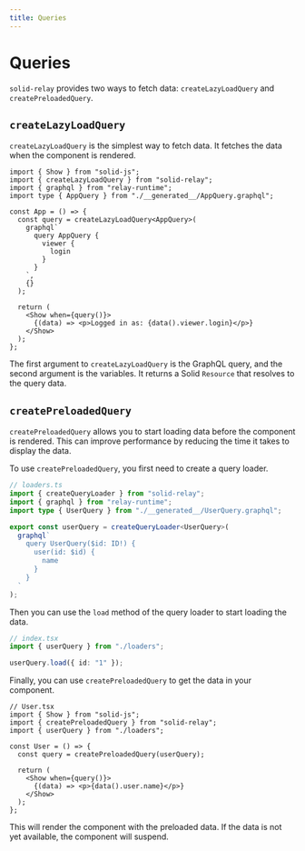 ```yaml
---
title: Queries
---
```


# Queries

`solid-relay` provides two ways to fetch data: `createLazyLoadQuery` and `createPreloadedQuery`.

## `createLazyLoadQuery`

`createLazyLoadQuery` is the simplest way to fetch data. It fetches the data when the component is rendered.

```tsx
import { Show } from "solid-js";
import { createLazyLoadQuery } from "solid-relay";
import { graphql } from "relay-runtime";
import type { AppQuery } from "./__generated__/AppQuery.graphql";

const App = () => {
  const query = createLazyLoadQuery<AppQuery>(
    graphql`
      query AppQuery {
        viewer {
          login
        }
      }
    `,
    {}
  );

  return (
    <Show when={query()}>
      {(data) => <p>Logged in as: {data().viewer.login}</p>}
    </Show>
  );
};
```

The first argument to `createLazyLoadQuery` is the GraphQL query, and the second argument is the variables. It returns a Solid `Resource` that resolves to the query data.

## `createPreloadedQuery`

`createPreloadedQuery` allows you to start loading data before the component is rendered. This can improve performance by reducing the time it takes to display the data.

To use `createPreloadedQuery`, you first need to create a query loader.

```typescript
// loaders.ts
import { createQueryLoader } from "solid-relay";
import { graphql } from "relay-runtime";
import type { UserQuery } from "./__generated__/UserQuery.graphql";

export const userQuery = createQueryLoader<UserQuery>(
  graphql`
    query UserQuery($id: ID!) {
      user(id: $id) {
        name
      }
    }
  `
);
```

Then you can use the `load` method of the query loader to start loading the data.

```typescript
// index.tsx
import { userQuery } from "./loaders";

userQuery.load({ id: "1" });
```

Finally, you can use `createPreloadedQuery` to get the data in your component.

```tsx
// User.tsx
import { Show } from "solid-js";
import { createPreloadedQuery } from "solid-relay";
import { userQuery } from "./loaders";

const User = () => {
  const query = createPreloadedQuery(userQuery);

  return (
    <Show when={query()}>
      {(data) => <p>{data().user.name}</p>}
    </Show>
  );
};
```

This will render the component with the preloaded data. If the data is not yet available, the component will suspend.
